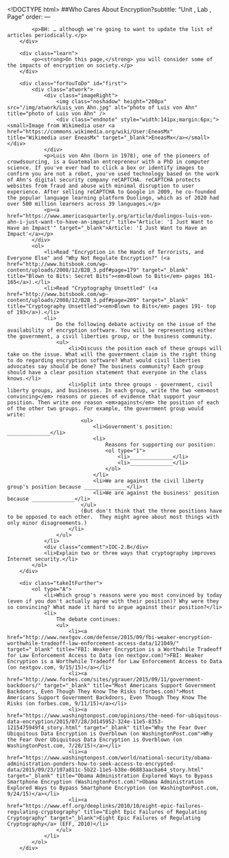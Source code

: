 <!DOCTYPE html>
<html lang="en">
    <head>
		<meta http-equiv="content-type" content="text/html; charset=utf-8" />
        <script type="text/javascript" src="/llab/loader.js"></script>
		<title>Unit 4 Lab 2: Cybersecurity, Page 4</title>
	</head>

	<body>
    	##Who Cares About Encryption?subtitle: "Unit , Lab , Page"
order:
---
        <div class="todo">
            <p>BH: … although we're going to want to update the list of articles periodically.</p>
        </div>
        
        <div class="learn">
            <p><strong>On this page,</strong> you will consider some of the impacts of encryption on society.</p>
        </div>
		
        <div class="forYouToDo" id="first">
			<div class="atwork">
				<div class="imageRight">
					<img class="noshadow" height="200px" src="/img/atwork/Luis_von_Ahn.jpg" alt="photo of Luis von Ahn" title="photo of Luis von Ahn" />
					<div class="endnote" style="width:141px;margin:6px;"><small>Image from Wikimedia user <a href="https://commons.wikimedia.org/wiki/User:EneasMx" title="Wikimedia user EneasMx" target="_blank">EneasMx</a></small></div>
				</div>
				<p>Luis von Ahn (born in 1978), one of the pioneers of crowdsourcing, is a Guatemalan entrepreneur with a PhD in computer science. If you've ever had to click a box or identify images to confirm you are not a robot, you've used technology based on the work of Ahn's digital security company reCAPTCHA. reCAPTCHA protects websites from fraud and abuse with minimal disruption to user experience. After selling reCAPTCHA to Google in 2009, he co-founded the popular language learning platform Duolingo, which as of 2020 had over 500 million learners across 39 languages.</p>
				<p><a href="https://www.americasquarterly.org/article/duolingos-luis-von-ahn-i-just-want-to-have-an-impact/" title="Article: 'I Just Want to Have an Impact'" target="_blank">Article: 'I Just Want to Have an Impact'</a></p>
			</div>
            <ol>
                <li>Read "Encryption in the Hands of Terrorists, and Everyone Else" and "Why Not Regulate Encryption?" (<a href="http://www.bitsbook.com/wp-content/uploads/2008/12/B2B_3.pdf#page=179" target="_blank" title="Blown to Bits: Secret Bits"><em>Blown to Bits</em> pages 161-165</a>).</li>
                <li>Read "Cryptography Unsettled" (<a href="http://www.bitsbook.com/wp-content/uploads/2008/12/B2B_3.pdf#page=209" target="_blank" title="Cryptography Unsettled"><em>Blown to Bits</em> pages 191- top of 193</a>).</li>
                <li>
                    Do the following debate activity on the issue of the availability of encryption software. You will be representing either the government, a civil liberties group, or the business community.
                    <ul>
                        <li>Discuss the position each of these groups will take on the issue. What will the government claim is the right thing to do regarding encryption software? What would civil liberties advocates say should be done? The business community? Each group should have a clear position statement that everyone in the class knows.</li>
                        <li>Split into three groups - government, civil liberty groups, and businesses. In each group, write the two <em>most convincing</em> reasons or pieces of evidence that support your position. Then write one reason <em>against</em> the position of each of the other two groups. For example, the government group would write:
                            <ul>
                                <li>Government's position: ______________</li>
                                <li>
                                    Reasons for supporting our position:
                                    <ol type="1">
                                        <li>______________</li>
                                        <li>______________</li>
                                    </ol>
                                </li>
                                <li>We are against the civil liberty group's position because ______________</li>
                                <li>We are against the business' position because ______________</li>
                            </ul>
                            (But don't think that the three positions have to be opposed to each other.  They might agree about most things with only minor disagreements.)
                        </li> 
                    </ul>
                </li>
                <div class="comment">IOC-2.B</div>
                <li>Explain two or three ways that cryptography improves Internet security.</li>
            </ol>
        </div>
        
        <div class="takeItFurther">
        	<ol type="A">
            	<li>Which group's reasons were you most convinced by today (even if you don't actually agree with their position)? Why were they so convincing? What made it hard to argue against their position?</li>
                <li>
                    The debate continues: 
                    <ul>
                        <li><a href="http://www.nextgov.com/defense/2015/09/fbi-weaker-encryption-worthwhile-tradeoff-law-enforcement-access-data/121049/" target="_blank" title="FBI: Weaker Encryption is a Worthwhile Tradeoff for Law Enforcement Access to Data (on nextgov.com)">FBI: Weaker Encryption is a Worthwhile Tradeoff for Law Enforcement Access to Data (on nextgov.com, 9/15/15)</a></li>
                        <li><a href="http://www.forbes.com/sites/ygrauer/2015/09/11/government-backdoors/" target="_blank" title="Most Americans Support Government Backdoors, Even Though They Know The Risks (forbes.com)">Most Americans Support Government Backdoors, Even Though They Know The Risks (on forbes.com, 9/11/15)</a></li>
                        <li><a href="https://www.washingtonpost.com/opinions/the-need-for-ubiquitous-data-encryption/2015/07/28/3d145952-324e-11e5-8353-1215475949f4_story.html" target="_blank" title="Why the Fear Over Ubiquitous Data Encryption is Overblown (on WashingtonPost.com">Why the Fear Over Ubiquitous Data Encryption is Overblown (on WashingtonPost.com, 7/28/15)</a></li>
                        <li><a href="https://www.washingtonpost.com/world/national-security/obama-administration-ponders-how-to-seek-access-to-encrypted-data/2015/09/23/107a811c-5b22-11e5-b38e-06883aacba64_story.html" target="_blank" title="Obama Administration Explored Ways to Bypass Smartphone Encryption (WashingtonPost.com)">Obama Administration Explored Ways to Bypass Smartphone Encryption (on WashingtonPost.com, 9/24/15)</a></li>
                        <li><a href="https://www.eff.org/deeplinks/2010/10/eight-epic-failures-regulating-cryptography" title="Eight Epic Failures of Regulating Cryptography" target="_blank">Eight Epic Failures of Regulating Cryptography</a> (EFF, 2010)</li>
                    </ul>
                </li>
            </ol>
        </div>
        
              
